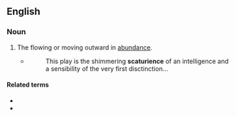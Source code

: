 ==English==

===Noun===
{{en-noun|~}}

# {{label|en|rare}} The flowing or moving outward in [[abundance]].
#* {{rfdate|and other bibliographic details}} {{w|Edmund Wilson}}
#*: This play is the shimmering '''scaturience''' of an intelligence and a sensibility of the very first disctinction...

====Related terms====
* {{l|en|scaturient}}
* {{l|en|shad}}